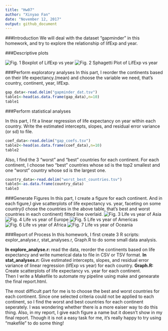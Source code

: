 ```yaml
---
title: "Hw07"
author: "Xinyao Fan"
date: "November 12, 2017"
output: github_document
---
```

###Introduction
We will deal with the dataset "gapminder" in this homework, and try to explore the relationship of lifExp and year.

###Descriptive plots

![*Fig. 1* Boxplot of LifExp vs year](p1.png)
![*Fig. 2* Sphagetti Plot of LifExp vs year](p2.png)

###Perform exploratory analyses
In this part, I reorder the continents based on their life expectancy.(mean)
and choose the variable we need, that's country, continent, year, lifExp.
```r
gap_data<-read.delim("gapminder_dat.tsv")
table1<-head(as.data.frame(gap_data),n=10)
table1
```

###Perform statistical analyses

In this part, I fit a linear regression of life expectancy on year within each country. Write the estimated intercepts, slopes, and residual error variance (or sd) to file. 
```r
coef_data<-read.delim("gap_coefs.tsv")
table2<-head(as.data.frame(coef_data),n=10)
table2
```

Also, I find the 3 “worst” and “best” countries for each continent. For each continent, I choose two "best" countries whose sd is the top2 smallest and one "worst" country whose sd is the largest one.
```r
country_data<-read.delim("worst_best_countries.tsv")
table3<-as.data.frame(country_data)
table3
```

###Generate Figures
In this part, I create a figure for each continent. And in each figure,I give scatterplots of life expectancy vs. year, faceting on some country(I chose the countries in the above table, that's best and worst countries in each continent) fitted line overlaid.
![*Fig. 3* Life vs year of Asia](p_Asia.png)
![*Fig. 4* Life vs year of Europe](p_Europe.png)
![*Fig. 5* Life vs year of Americas](p_Americas.png)
![*Fig. 6* Life vs year of Africa](p_Africa.png)
![*Fig. 7* Life vs year of Oceania](p_Oceania.png)

###Report of Process
In this homework, I first create 3 R scripts: explor_analyse.r, stat_analyses.r, Graph.R to do some small data analysis.<br>

**In explore_analyse.r:** read the data, reorder the continents based on life expectancy and write numerical data to file in CSV or TSV format.
**In stat_analyses.r:** Give estimated intercepts, slopes, and residual error variance of linear regression (lifExp vs year) for each country.
**Graph.R:** Create scatterplots of life expectancy vs. year for each continent.<br>
Then I write a Makefile to automate my pipeline using make and genearate the final report.html.

The most difficult part for me is to choose the best and worst countries for each continent. Since one selected criteria could not be applied to each continent, so I find the worst and best countries for each continent seperately. I was wondering whether there is a more eaiser way to do this thing. Also, in my report, I give each figure a name but it doesn't show in my final report. Though it is not a easy task for me, it's really happy to try using "makefile" to do some thing! 